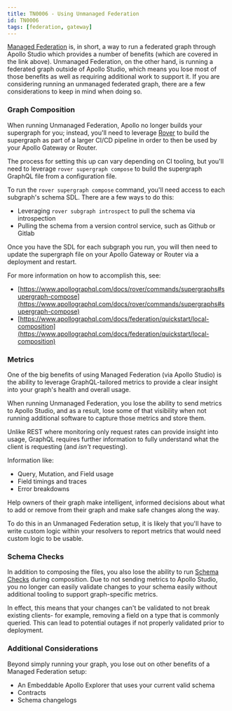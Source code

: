 ```yaml
---
title: TN0006 - Using Unmanaged Federation
id: TN0006
tags: [federation, gateway]
---
```


[Managed Federation]([https://www.apollographql.com/docs/federation/managed-federation/overview/](https://www.apollographql.com/docs/federation/managed-federation/overview/)) is, in short, a way to run a federated graph through Apollo Studio which provides a number of benefits (which are covered in the link above). Unmanaged Federation, on the other hand, is running a federated graph outside of Apollo Studio, which means you lose most of those benefits as well as requiring additional work to support it. If you are considering running an unmanaged federated graph, there are a few considerations to keep in mind when doing so.

### Graph Composition

When running Unmanaged Federation, Apollo no longer builds your supergraph for you; instead, you'll need to leverage [Rover]([https://www.apollographql.com/docs/rover/](https://www.apollographql.com/docs/rover/)) to build the supergraph as part of a larger CI/CD pipeline in order to then be used by your Apollo Gateway or Router. 

The process for setting this up can vary depending on CI tooling, but you'll need to leverage `rover supergraph compose` to build the supergraph GraphQL file from a configuration file.

To run the `rover supergraph compose` command, you'll need access to each subgraph's schema SDL. There are a few ways to do this: 

- Leveraging `rover subgraph introspect` to pull the schema via introspection
- Pulling the schema from a version control service, such as Github or Gitlab

Once you have the SDL for each subgraph you run, you will then need to update the supergraph file on your Apollo Gateway or Router via a deployment and restart. 

For more information on how to accomplish this, see: 

- [https://www.apollographql.com/docs/rover/commands/supergraphs#supergraph-compose](https://www.apollographql.com/docs/rover/commands/supergraphs#supergraph-compose)
- [https://www.apollographql.com/docs/federation/quickstart/local-composition](https://www.apollographql.com/docs/federation/quickstart/local-composition)

### Metrics

One of the big benefits of using Managed Federation (via Apollo Studio) is the ability to leverage GraphQL-tailored metrics to provide a clear insight into your graph's health and overall usage. 

When running Unmanaged Federation, you lose the ability to send metrics to Apollo Studio, and as a result, lose some of that visibility when not running additional software to capture those metrics and store them. 

Unlike REST where monitoring only request rates can provide insight into usage, GraphQL requires further information to fully understand what the client is requesting (and *isn't* requesting). 

Information like:

- Query, Mutation, and Field usage
- Field timings and traces
- Error breakdowns

Help owners of their graph make intelligent, informed decisions about what to add or remove from their graph and make safe changes along the way. 

To do this in an Unmanaged Federation setup, it is likely that you'll have to write custom logic within your resolvers to report metrics that would need custom logic to be usable.

### Schema Checks

In addition to composing the files, you also lose the ability to run [Schema Checks]([https://www.apollographql.com/docs/studio/schema-checks/](https://www.apollographql.com/docs/studio/schema-checks/)) during composition. Due to not sending metrics to Apollo Studio, you no longer can easily validate changes to your schema easily without additional tooling to support graph-specific metrics. 

In effect, this means that your  changes can't be validated to not break existing clients- for example, removing a field on a type that is commonly queried. This can lead to potential outages if not properly validated prior to deployment. 

### Additional Considerations

Beyond simply running your graph, you lose out on other benefits of a Managed Federation setup: 

- An Embeddable Apollo Explorer that uses your current valid schema
- Contracts
- Schema changelogs